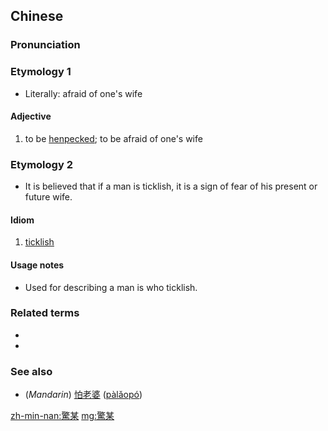 {{also|惊某}}
==Chinese==
{{zh-forms|s=惊某}}

===Pronunciation===
{{zh-pron
|mn=kiaⁿ-bó͘
|cat=a,id
}}

===Etymology 1===
* Literally: afraid of one's wife

====Adjective====
{{zh-adj}}

# {{lb|zh|Min Nan}} to be [[henpecked]]; to be afraid of one's wife

===Etymology 2===
* It is believed that if a man is ticklish, it is a sign of fear of his present or future wife.

====Idiom====
{{zh-idiom}}

# {{lb|zh|Min Nan}} [[ticklish]]

====Usage notes====
* Used for describing a man is who ticklish.

===Related terms===
* {{zh-l|驚𢸣|tr=[[kiaⁿ-ngiau]]}}
* {{zh-l|畏𢸣|tr=[[ùi-ngiau]]}}

===See also===
* (''Mandarin'') [[怕老婆]] ([[pàlǎopó]])

[[zh-min-nan:驚某]]
[[mg:驚某]]
